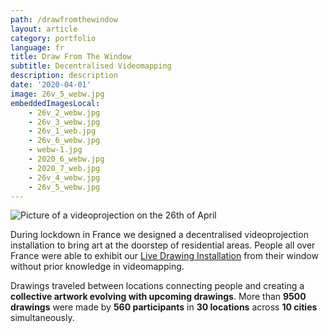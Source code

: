 ```yaml
---
path: /drawfromthewindow
layout: article
category: portfolio
language: fr
title: Draw From The Window
subtitle: Decentralised Videomapping
description: description
date: '2020-04-01'
image: 26v_5_webw.jpg
embeddedImagesLocal:
    - 26v_2_webw.jpg
    - 26v_3_webw.jpg
    - 26v_1_web.jpg
    - 26v_6_webw.jpg
    - webw-1.jpg
    - 2020_6_webw.jpg
    - 2020_7_web.jpg
    - 26v_4_webw.jpg
    - 26v_5_webw.jpg
---
```



![Picture of a videoprojection on the 26th of April](26v_5_webw.jpg)
<ImageGrid props={props}/>

During lockdown in France we designed a decentralised videoprojection installation to bring art at the doorstep of residential areas. People all over France were able to exhibit our [Live Drawing Installation](https://thelivedrawingproject.com) from their window without prior knowledge in videomapping.

Drawings traveled between locations connecting people and creating a **collective artwork evolving with upcoming drawings**. More than **9500 drawings** were made by **560 participants** in **30 locations** across **10 cities** simultaneously.
